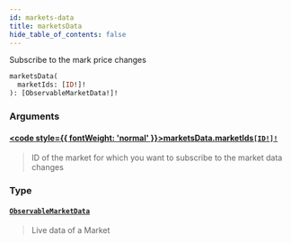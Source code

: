 ```yaml
---
id: markets-data
title: marketsData
hide_table_of_contents: false
---
```








Subscribe to the mark price changes

```graphql
marketsData(
  marketIds: [ID!]!
): [ObservableMarketData!]!
```


### Arguments

#### [<code style={{ fontWeight: 'normal' }}>marketsData.<b>marketIds</b></code>](#)<Bullet />[`[ID!]!`](/testnet/api/graphql/scalars/id) <Badge class="secondary" text="non-null"/> <Badge class="secondary" text="scalar"/>
> ID of the market for which you want to subscribe to the market data changes
> 

### Type

#### [`ObservableMarketData`](/testnet/api/graphql/objects/observable-market-data) <Badge class="secondary" text="object"/>
> Live data of a Market
> 





